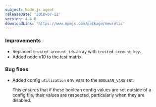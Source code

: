 ```yaml
---
subject: Node.js agent
releaseDate: '2018-07-12'
version: 4.4.0
downloadLink: 'https://www.npmjs.com/package/newrelic'
---
```


### Improvements

* Replaced `trusted_account_ids` array with `trusted_account_key`.
* Added node v10 to the test matrix.

### Bug fixes

* Added config `utilization` env vars to the `BOOLEAN_VARS` set.

  This ensures that if these boolean config values are set outside of a config file, their values are respected, particularly when they are disabled.
